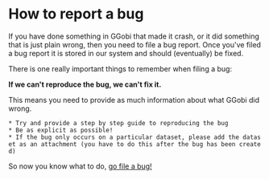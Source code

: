 = How to report a bug =

If you have done something in GGobi that made it crash, or it did something that is just plain wrong, then you need to file a bug report.  Once you've filed a bug report it is stored in our system and should (eventually) be fixed.  

There is one really important things to remember when filing a bug:

'''If we can't reproduce the bug, we can't fix it.'''

This means you need to provide as much information about what GGobi did wrong.  

 * Try and provide a step by step guide to reproducing the bug
 * Be as explicit as possible!
 * If the bug only occurs on a particular dataset, please add the dataset as an attachment (you have to do this after the bug has been created)

So now you know what to do, [http://ggobi.org/ggobi/newticket go file a bug!]